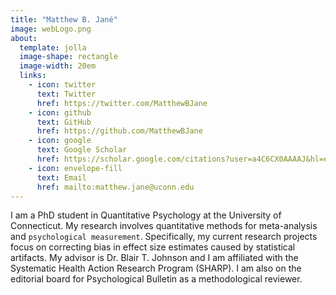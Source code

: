 ```yaml
---
title: "Matthew B. Jané"
image: webLogo.png
about: 
  template: jolla
  image-shape: rectangle
  image-width: 20em
  links:
    - icon: twitter
      text: Twitter
      href: https://twitter.com/MatthewBJane
    - icon: github
      text: GitHub
      href: https://github.com/MatthewBJane
    - icon: google
      text: Google Scholar
      href: https://scholar.google.com/citations?user=a4C6CX0AAAAJ&hl=en
    - icon: envelope-fill
      text: Email
      href: mailto:matthew.jane@uconn.edu
---
```

I am a PhD student in Quantitative Psychology at the University of Connecticut. My research involves quantitative methods for meta-analysis and `psychological measurement`. Specifically, my current research projects focus on correcting bias in effect size estimates caused by statistical artifacts. My advisor is Dr. Blair T. Johnson and I am affiliated with the Systematic Health Action Research Program (SHARP). I am also on the editorial board for Psychological Bulletin as a methodological reviewer.
